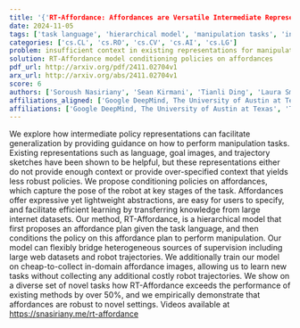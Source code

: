 ```yaml
---
title: '{'RT-Affordance: Affordances are Versatile Intermediate Representations for Robot Manipulation'}'
date: 2024-11-05
tags: ['task language', 'hierarchical model', 'manipulation tasks', 'intermediate policy representations', 'affordance images', 'affordances', 'robot manipulation', 'supervision sources', 'knowledge transfer']
categories: ['cs.CL', 'cs.RO', 'cs.CV', 'cs.AI', 'cs.LG']
problem: insufficient context in existing representations for manipulation tasks
solution: RT-Affordance model conditioning policies on affordances
pdf_url: http://arxiv.org/pdf/2411.02704v1
arx_url: http://arxiv.org/abs/2411.02704v1
score: 6
authors: ['Soroush Nasiriany', 'Sean Kirmani', 'Tianli Ding', 'Laura Smith', 'Yuke Zhu', 'Danny Driess', 'Dorsa Sadigh', 'Ted Xiao']
affiliations_aligned: ['Google DeepMind, The University of Austin at Texas', 'Google DeepMind, The University of Austin at Texas', 'Google DeepMind, The University of Austin at Texas', 'Google DeepMind, The University of Austin at Texas', 'The University of Austin at Texas', 'Google DeepMind, The University of Austin at Texas', 'Google DeepMind, The University of Austin at Texas', 'Google DeepMind, The University of Austin at Texas']
affiliations: ['Google DeepMind, The University of Austin at Texas', 'The University of Austin at Texas']
---
```



We explore how intermediate policy representations can facilitate generalization by providing guidance on how to perform manipulation tasks. Existing representations such as language, goal images, and trajectory sketches have been shown to be helpful, but these representations either do not provide enough context or provide over-specified context that yields less robust policies. We propose conditioning policies on affordances, which capture the pose of the robot at key stages of the task. Affordances offer expressive yet lightweight abstractions, are easy for users to specify, and facilitate efficient learning by transferring knowledge from large internet datasets. Our method, RT-Affordance, is a hierarchical model that first proposes an affordance plan given the task language, and then conditions the policy on this affordance plan to perform manipulation. Our model can flexibly bridge heterogeneous sources of supervision including large web datasets and robot trajectories. We additionally train our model on cheap-to-collect in-domain affordance images, allowing us to learn new tasks without collecting any additional costly robot trajectories. We show on a diverse set of novel tasks how RT-Affordance exceeds the performance of existing methods by over 50%, and we empirically demonstrate that affordances are robust to novel settings. Videos available at https://snasiriany.me/rt-affordance